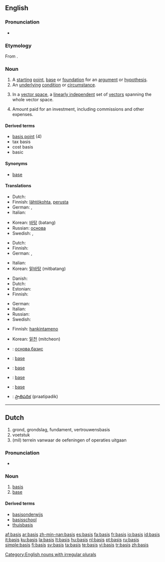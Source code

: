 ==English==

===Pronunciation===
* {{audio|en-us-basis.ogg|Audio (US)}}

===Etymology===
From {{etyl|grc|en}} {{term|βάσις|tr=basis|lang=grc|sc=polytonic}}.

===Noun===
{{en-noun|bases}}

# A [[starting]] [[point]], [[base]] or [[foundation]] for an [[argument]] or [[hypothesis]].
# An [[underlying]] [[condition]] or [[circumstance]].
# {{linear algebra}} In a [[vector space]], a [[linearly independent]] set of [[vector]]s spanning the whole vector space.
# {{accounting}} Amount paid for an investment, including commissions and other expenses.

====Derived terms====
* [[basis point]] (4)
* tax basis
* cost basis
* basic

====Synonyms====
* {{sense|starting point for discussion}} [[base]]

====Translations====
{{trans-top|starting point for an argument}}
* Dutch: {{t+|nl|basis|f}}
* Finnish: [[lähtökohta]], [[perusta]]
* German: {{t+|de|Basis|f}}, {{t+|de|Grundlage|f}}
* Italian: {{t+|it|base|f}}
{{trans-mid}}
* Korean: [[바탕]] (batang)
* Russian: [[основа]]
* Swedish: {{t+|sv|grund|c}}, {{t+|sv|basis|c}}
{{trans-bottom}}

{{trans-top|underlying condition}}
* Dutch: {{t+|nl|basis|f}}
* Finnish: {{t-|fi|perusta}}
* German: {{t+|de|Basis|f}}, {{t+|de|Grundlage|f}}
{{trans-mid}}
* Italian: {{t+|it|base|f}}
* Korean: [[밑바탕]] (mitbatang)
{{trans-bottom}}

{{trans-top|linearly independent set of vectors}}
* Danish: {{t-|da|basis|c}}
* Dutch: {{t+|nl|basis|f}}
* Estonian: {{t-|et|baas}}
* Finnish: {{t+|fi|kanta}}
{{trans-mid}}
* German: {{t+|de|Basis|f}}
* Italian: {{t+|it|base|f}}
* Russian: {{t+|ru|базис|sc=Cyrl}}
* Swedish: {{t+|sv|bas|c}}
{{trans-bottom}}

{{trans-top|what was paid for an investment}}
* Finnish: [[hankintameno]]
{{trans-mid}}
* Korean: [[밑천]] (mitcheon)
{{trans-bottom}}

{{checktrans-top}}
* {{ttbc|Bulgarian}}: [[основа]],[[базис]]
* {{ttbc|French}}: [[base]] {{f}}
* {{ttbc|Interlingua}}: [[base]]
{{trans-mid}}
* {{ttbc|Portuguese}}: [[base]]
* {{ttbc|Spanish}}: [[base]]
* {{ttbc|Telugu}}: [[ప్రాతిపదిక]] (praatipadik)
{{trans-bottom}}

[[Category:English nouns with irregular plurals]]

----

==Dutch==

# grond, grondslag, fundament, vertrouwensbasis
# voetstuk
# (mil) terrein vanwaar de oefeningen of operaties uitgaan

===Pronunciation===
* {{audio|Nl-basis.ogg|audio}}

===Noun===
{{nl-noun|g=f|pl1=basissen|pl2=bases|dim=basisje}}

# [[#English|basis]]
# [[base]]

====Derived terms====
* [[basisonderwijs]]
* [[basisschool]]
* [[thuisbasis]]

[[af:basis]]
[[ar:basis]]
[[zh-min-nan:basis]]
[[es:basis]]
[[fa:basis]]
[[fr:basis]]
[[io:basis]]
[[id:basis]]
[[it:basis]]
[[ku:basis]]
[[la:basis]]
[[lt:basis]]
[[hu:basis]]
[[nl:basis]]
[[pt:basis]]
[[ru:basis]]
[[simple:basis]]
[[fi:basis]]
[[sv:basis]]
[[ta:basis]]
[[te:basis]]
[[vi:basis]]
[[tr:basis]]
[[zh:basis]]
